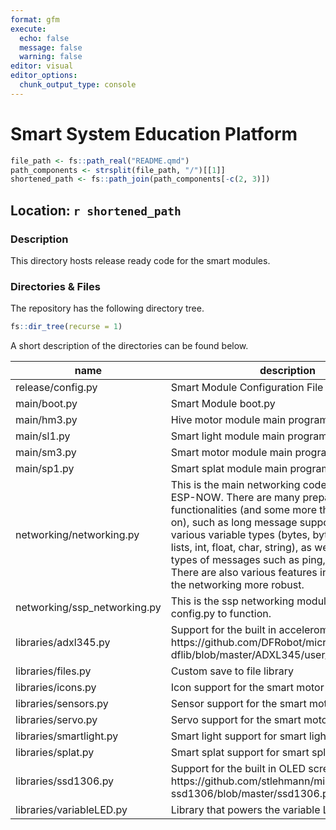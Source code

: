 ```yaml
---
format: gfm
execute:
  echo: false
  message: false
  warning: false
editor: visual
editor_options: 
  chunk_output_type: console
---
```


# Smart System Education Platform

```r
file_path <- fs::path_real("README.qmd")
path_components <- strsplit(file_path, "/")[[1]]
shortened_path <- fs::path_join(path_components[-c(2, 3)])
```

## Location: `r shortened_path`

### Description

This directory hosts release ready code for the smart modules.

### Directories & Files

The repository has the following directory tree.

```r
fs::dir_tree(recurse = 1)
```

A short description of the directories can be found below.

| name         | description                             | contribution |
|--------------|-----------------------------------------|--------------|
| release/config.py    | Smart Module Configuration File	 | Nick         |
| main/boot.py      | Smart Module boot.py		         | Nick         |
| main/hm3.py	 | Hive motor module main program	     | Milan        |
| main/sl1.py	 | Smart light module main program	     | Milan        |
| main/sm3.py	 | Smart motor module main program	     | Milan        |
| main/sp1.py	 | Smart splat module main program	     | Milan        |
| networking/networking.py | This is the main networking code that builds on ESP-NOW. There are many prepared functionalities (and some more that I am working on), such as long message support, sending of various variable types (bytes, bytearray, dicts, lists, int, float, char, string), as well as different types of messages such as ping, echo and more. There are also various features in place to make the networking more robust. | Nick         |
| networking/ssp_networking.py | This is the ssp networking module.  It needs config.py to function. | Nick         |
| libraries/adxl345.py	 | Support for the built in accelerometer https://github.com/DFRobot/micropython-dflib/blob/master/ADXL345/user_lib/ADXL345.py | Milan        |
| libraries/files.py	 | Custom save to file library		     | Milan        |
| libraries/icons.py	 | Icon support for the smart motor module   | Milan        |
| libraries/sensors.py	 | Sensor support for the smart motor module | Milan        |
| libraries/servo.py	 | Servo support for the smart motor module  | Milan        |
| libraries/smartlight.py	 | Smart light support for smart light module	     | Milan        |
| libraries/splat.py	 | Smart splat support for smart splat module	     | Sophie        |
| libraries/ssd1306.py	 | Support for the built in OLED screen https://github.com/stlehmann/micropython-ssd1306/blob/master/ssd1306.py | Milan        |
| libraries/variableLED.py | Library that powers the variable LED grid | Sophie       |
